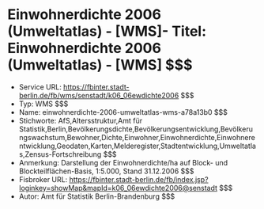 # Einwohnerdichte 2006 (Umweltatlas) - [WMS]- Titel: Einwohnerdichte 2006 (Umweltatlas) - [WMS] $$$
- Service URL: https://fbinter.stadt-berlin.de/fb/wms/senstadt/k06_06ewdichte2006 $$$
- Typ: WMS $$$
- Name: einwohnerdichte-2006-umweltatlas-wms-a78a13b0 $$$
- Stichworte: AfS,Altersstruktur,Amt für Statistik,Berlin,Bevölkerungsdichte,Bevölkerungsentwicklung,Bevölkerungswachstum,Bewohner,Dichte,Einwohner,Einwohnerdichte,Einwohnerentwicklung,Geodaten,Karten,Melderegister,Stadtentwicklung,Umweltatlas,Zensus-Fortschreibung $$$
- Anmerkung: Darstellung der Einwohnerdichte/ha auf Block- und Blockteilflächen-Basis, 1:5.000, Stand 31.12.2006 $$$
- Fisbroker URL: https://fbinter.stadt-berlin.de/fb/index.jsp?loginkey=showMap&mapId=k06_06ewdichte2006@senstadt $$$
- Autor: Amt für Statistik Berlin-Brandenburg $$$
